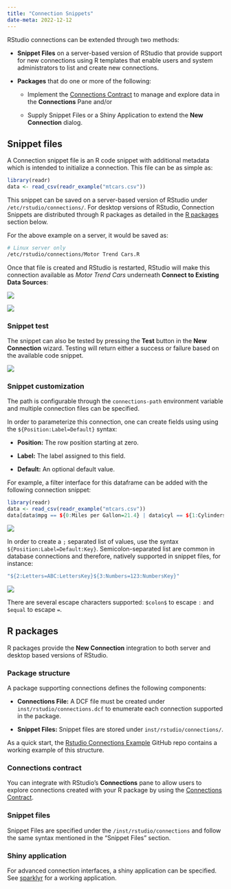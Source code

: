 ```yaml
---
title: "Connection Snippets"
date-meta: 2022-12-12
---
```


RStudio connections can be extended through two methods:

-  **Snippet Files** on a server-based version of RStudio that provide support for new connections using R templates that enable users and system administrators to list and create new connections.

-  **Packages** that do one or more of the following:

    -   Implement the [Connections Contract](connection-contracts.html) to manage and explore data in the **Connections** Pane and/or

    -   Supply Snippet Files or a Shiny Application to extend the **New Connection** dialog.

## Snippet files

A Connection snippet file is an R code snippet with additional metadata which is intended to initialize a connection. This file can be as simple as:

```r
library(readr)
data <- read_csv(readr_example("mtcars.csv"))
```

This snippet can be saved on a server-based version of RStudio under `/etc/rstudio/connections/`. For desktop versions of RStudio, Connection Snippets are distributed through R packages as detailed in the [R packages] section below.

For the above example on a server, it would be saved as:

```bash
# Linux server only
/etc/rstudio/connections/Motor Trend Cars.R
```

Once that file is created and RStudio is restarted, RStudio will make this connection available as *Motor Trend Cars* underneath **Connect to Existing Data Sources**:

::: {layout-ncol="2"}
![](images/motortrend-connection.png){fig-alt="A screenshot of the New Connection wizard displaying the example \"Motor Trends Cars\" existing data source"}

![](images/basic-connection-interface.png){fig-alt="A screenshot of the New Connection wizard, displaying the snippet output."}
:::

### Snippet test

The snippet can also be tested by pressing the **Test** button in the **New Connection** wizard. Testing will return either a success or failure based on the available code snippet.

![](images/motortrend-test.png){fig-alt="A screenshot of the New Connections wizard, displaying the result of a successful connection test."}

### Snippet customization

The path is configurable through the `connections-path` environment variable and multiple connection files can be specified.

In order to parameterize this connection, one can create fields using using the `${Position:Label=Default}` syntax:

-   **Position:** The row position starting at zero.

-   **Label:** The label assigned to this field.

-   **Default:** An optional default value.

For example, a filter interface for this dataframe can be added with the following connection snippet:

```r
library(readr)
data <- read_csv(readr_example("mtcars.csv"))
data[data$mpg == ${0:Miles per Gallon=21.4} | data$cyl == ${1:Cylinders=6}, ]
```

![](https://rstudio.github.io/rstudio-extensions/resources/connections/fields-connection-interface.png){fig-alt="A screenshot of the New Connection wizard, displaying the ability to add filters or other UI components to the connection/data"}

In order to create a `;` separated list of values, use the syntax `${Position:Label=Default:Key}`. Semicolon-separated list are common in database connections and therefore, natively supported in snippet files, for instance:

```r
"${2:Letters=ABC:LettersKey}${3:Numbers=123:NumbersKey}"
```

![](https://rstudio.github.io/rstudio-extensions/resources/connections/keyvalue-connection-interface.png){fig-alt="A screenshot of the New Connection wizard, displaying the ability to add filters or other UI components to the connection/data"}

There are several escape characters supported: `$colon$` to escape `:` and `$equal` to escape `=`.

## R packages

R packages provide the **New Connection** integration to both server and desktop based versions of RStudio.

### Package structure

A package supporting connections defines the following components:

-   **Connections File:** A DCF file must be created under `inst/rstudio/connections.dcf` to enumerate each connection supported in the package.

-   **Snippet Files:** Snippet files are stored under `inst/rstudio/connections/`.

As a quick start, the [Rstudio Connections Example](https://github.com/rstudio/rstudio-connections-example) GitHub repo contains a working example of this structure.

### Connections contract

You can integrate with RStudio's **Connections** pane to allow users to explore connections created with your R package by using the [Connections Contract](connection-contracts.html).

### Snippet files

Snippet Files are specified under the `/inst/rstudio/connections` and follow the same syntax mentioned in the "Snippet Files" section.

### Shiny application

For advanced connection interfaces, a shiny application can be specified. See [sparklyr](https://github.com/rstudio/sparklyr/blob/master/R/connection_shinyapp.R) for a working application.
